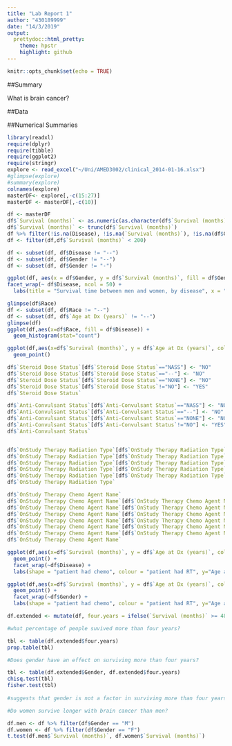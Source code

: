 ---
title: "Lab Report 1"
author: "430189999"
date: "14/3/2019"
output:
  prettydoc::html_pretty:
    theme: hpstr
    highlight: github
---

```{r setup, include=FALSE}
knitr::opts_chunk$set(echo = TRUE)
```
##Summary

What is brain cancer?

##Data

##Numerical Summaries

```{r}
library(readxl)
require(dplyr)
require(tibble)
require(ggplot2)
require(stringr)
explore <- read_excel("~/Uni/AMED3002/clinical_2014-01-16.xlsx")
#glimpse(explore)
#summary(explore)
colnames(explore)
masterDF<- explore[,-c(15:27)]
masterDF <- masterDF[,-c(10)]
```


```{r}
df <- masterDF
df$`Survival (months)` <- as.numeric(as.character(df$`Survival (months)`))
df$`Survival (months)` <- trunc(df$`Survival (months)`)
df %>% filter(!is.na(Disease), !is.na(`Survival (months)`), !is.na(df$Gender))
df <- filter(df,df$`Survival (months)` < 200)

df <- subset(df, df$Disease != "--")
df <- subset(df, df$Gender != "--")
df <- subset(df, df$Gender != "-")

ggplot(df, aes(x = df$Gender, y = df$`Survival (months)`, fill = df$Gender)) + geom_boxplot() +
facet_wrap(~ df$Disease, ncol = 50) +
  labs(title = "Survival time between men and women, by disease", x = "Gender", y = "Survival Time")

```

```{r}
glimpse(df$Race)
df <- subset(df, df$Race != "--")
df <- subset(df, df$`Age at Dx (years)` != "--")
glimpse(df)
ggplot(df,aes(x=df$Race, fill = df$Disease)) +
  geom_histogram(stat="count")

ggplot(df,aes(x=df$`Survival (months)`, y = df$`Age at Dx (years)`, colour = df$Gender)) +
  geom_point()

df$`Steroid Dose Status`[df$`Steroid Dose Status`=="NASS"] <- "NO"
df$`Steroid Dose Status`[df$`Steroid Dose Status`=="--"] <- "NO"
df$`Steroid Dose Status`[df$`Steroid Dose Status`=="NONE"] <- "NO"
df$`Steroid Dose Status`[df$`Steroid Dose Status`!="NO"] <- "YES"
df$`Steroid Dose Status`

df$`Anti-Convulsant Status`[df$`Anti-Convulsant Status`=="NASS"] <- "NO"
df$`Anti-Convulsant Status`[df$`Anti-Convulsant Status`=="--"] <- "NO"
df$`Anti-Convulsant Status`[df$`Anti-Convulsant Status`=="NONE"] <- "NO"
df$`Anti-Convulsant Status`[df$`Anti-Convulsant Status`!="NO"] <- "YES"
df$`Anti-Convulsant Status`


df$`OnStudy Therapy Radiation Type`[df$`OnStudy Therapy Radiation Type`=="NASS"] <- "NO"
df$`OnStudy Therapy Radiation Type`[df$`OnStudy Therapy Radiation Type`=="NONE"] <- "NO"
df$`OnStudy Therapy Radiation Type`[df$`OnStudy Therapy Radiation Type`=="--"] <- "NO"
df$`OnStudy Therapy Radiation Type`[df$`OnStudy Therapy Radiation Type`=="No"] <- "NO"
df$`OnStudy Therapy Radiation Type`[df$`OnStudy Therapy Radiation Type`!="NO"] <- "YES"
df$`OnStudy Therapy Radiation Type`

df$`OnStudy Therapy Chemo Agent Name`
df$`OnStudy Therapy Chemo Agent Name`[df$`OnStudy Therapy Chemo Agent Name`=="NASS"] <- "NO"
df$`OnStudy Therapy Chemo Agent Name`[df$`OnStudy Therapy Chemo Agent Name`=="--"] <- "NO"
df$`OnStudy Therapy Chemo Agent Name`[df$`OnStudy Therapy Chemo Agent Name`=="NONE(NONE)"] <- "NO"
df$`OnStudy Therapy Chemo Agent Name`[df$`OnStudy Therapy Chemo Agent Name`=="No(No)"] <- "NO"
df$`OnStudy Therapy Chemo Agent Name`[df$`OnStudy Therapy Chemo Agent Name`=="NO(NO)"] <- "NO"
df$`OnStudy Therapy Chemo Agent Name`[df$`OnStudy Therapy Chemo Agent Name`!="NO"] <- "YES"
df$`OnStudy Therapy Chemo Agent Name`

ggplot(df,aes(x=df$`Survival (months)`, y = df$`Age at Dx (years)`, colour = df$`OnStudy Therapy Radiation Type`, shape = df$`OnStudy Therapy Chemo Agent Name`)) +
  geom_point() +
  facet_wrap(~df$Disease) +
  labs(shape = "patient had chemo", colour = "patient had RT", y="Age at diagnosis",x="Months survived")

ggplot(df,aes(x=df$`Survival (months)`, y = df$`Age at Dx (years)`, colour = df$`OnStudy Therapy Radiation Type`, shape = df$`OnStudy Therapy Chemo Agent Name`)) +
  geom_point() +
  facet_wrap(~df$Gender) +
  labs(shape = "patient had chemo", colour = "patient had RT", y="Age at diagnosis",x="Months survived")


```
```{r}
df.extended <- mutate(df, four.years = ifelse(`Survival (months)` >= 48, "YES","NO"))

#what percentage of people suvived more than four years?

tbl <- table(df.extended$four.years)
prop.table(tbl)

#Does gender have an effect on surviving more than four years?

tbl <- table(df.extended$Gender, df.extended$four.years)
chisq.test(tbl)
fisher.test(tbl)
            
#suggests that gender is not a factor in surviving more than four years, as the differences in counts can very likely be attributed to differences in sample size.

#Do women survive longer with brain cancer than men?

df.men <- df %>% filter(df$Gender == "M")
df.women <- df %>% filter(df$Gender == "F")
t.test(df.men$`Survival (months)`, df.women$`Survival (months)`)


```

